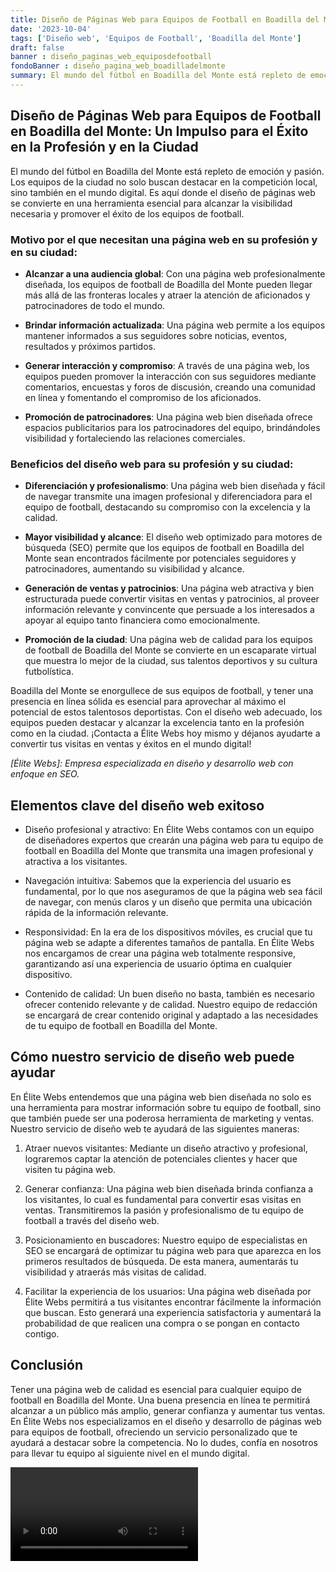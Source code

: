 ```yaml
---
title: Diseño de Páginas Web para Equipos de Football en Boadilla del Monte
date: '2023-10-04'
tags: ['Diseño web', 'Equipos de Football', 'Boadilla del Monte']
draft: false
banner : diseño_paginas_web_equiposdefootball
fondoBanner : diseño_pagina_web_boadilladelmonte
summary: El mundo del fútbol en Boadilla del Monte está repleto de emoción y pasión. Los equipos de la ciudad no solo buscan destacar en la competición local, sino también en el mundo digital. Es aquí donde el diseño de páginas web se convierte en una herramienta esencial para alcanzar la visibilidad necesaria y promover el éxito de los equipos de football.
---
```


## Diseño de Páginas Web para Equipos de Football en Boadilla del Monte: Un Impulso para el Éxito en la Profesión y en la Ciudad

El mundo del fútbol en Boadilla del Monte está repleto de emoción y pasión. Los equipos de la ciudad no solo buscan destacar en la competición local, sino también en el mundo digital. Es aquí donde el diseño de páginas web se convierte en una herramienta esencial para alcanzar la visibilidad necesaria y promover el éxito de los equipos de football.

### Motivo por el que necesitan una página web en su profesión y en su ciudad:

- **Alcanzar a una audiencia global**: Con una página web profesionalmente diseñada, los equipos de football de Boadilla del Monte pueden llegar más allá de las fronteras locales y atraer la atención de aficionados y patrocinadores de todo el mundo.

- **Brindar información actualizada**: Una página web permite a los equipos mantener informados a sus seguidores sobre noticias, eventos, resultados y próximos partidos.

- **Generar interacción y compromiso**: A través de una página web, los equipos pueden promover la interacción con sus seguidores mediante comentarios, encuestas y foros de discusión, creando una comunidad en línea y fomentando el compromiso de los aficionados.

- **Promoción de patrocinadores**: Una página web bien diseñada ofrece espacios publicitarios para los patrocinadores del equipo, brindándoles visibilidad y fortaleciendo las relaciones comerciales.

### Beneficios del diseño web para su profesión y su ciudad:

- **Diferenciación y profesionalismo**: Una página web bien diseñada y fácil de navegar transmite una imagen profesional y diferenciadora para el equipo de football, destacando su compromiso con la excelencia y la calidad.

- **Mayor visibilidad y alcance**: El diseño web optimizado para motores de búsqueda (SEO) permite que los equipos de football en Boadilla del Monte sean encontrados fácilmente por potenciales seguidores y patrocinadores, aumentando su visibilidad y alcance.

- **Generación de ventas y patrocinios**: Una página web atractiva y bien estructurada puede convertir visitas en ventas y patrocinios, al proveer información relevante y convincente que persuade a los interesados a apoyar al equipo tanto financiera como emocionalmente.

- **Promoción de la ciudad**: Una página web de calidad para los equipos de football de Boadilla del Monte se convierte en un escaparate virtual que muestra lo mejor de la ciudad, sus talentos deportivos y su cultura futbolística.

Boadilla del Monte se enorgullece de sus equipos de football, y tener una presencia en línea sólida es esencial para aprovechar al máximo el potencial de estos talentosos deportistas. Con el diseño web adecuado, los equipos pueden destacar y alcanzar la excelencia tanto en la profesión como en la ciudad. ¡Contacta a Élite Webs hoy mismo y déjanos ayudarte a convertir tus visitas en ventas y éxitos en el mundo digital!

*[Élite Webs]: Empresa especializada en diseño y desarrollo web con enfoque en SEO.*

<GifSeo />

<Cta />

## Elementos clave del diseño web exitoso

- Diseño profesional y atractivo: En Élite Webs contamos con un equipo de diseñadores expertos que crearán una página web para tu equipo de football en Boadilla del Monte que transmita una imagen profesional y atractiva a los visitantes. 

- Navegación intuitiva: Sabemos que la experiencia del usuario es fundamental, por lo que nos aseguramos de que la página web sea fácil de navegar, con menús claros y un diseño que permita una ubicación rápida de la información relevante.

- Responsividad: En la era de los dispositivos móviles, es crucial que tu página web se adapte a diferentes tamaños de pantalla. En Élite Webs nos encargamos de crear una página web totalmente responsive, garantizando así una experiencia de usuario óptima en cualquier dispositivo.

- Contenido de calidad: Un buen diseño no basta, también es necesario ofrecer contenido relevante y de calidad. Nuestro equipo de redacción se encargará de crear contenido original y adaptado a las necesidades de tu equipo de football en Boadilla del Monte.

## Cómo nuestro servicio de diseño web puede ayudar

En Élite Webs entendemos que una página web bien diseñada no solo es una herramienta para mostrar información sobre tu equipo de football, sino que también puede ser una poderosa herramienta de marketing y ventas. Nuestro servicio de diseño web te ayudará de las siguientes maneras:

1. Atraer nuevos visitantes: Mediante un diseño atractivo y profesional, lograremos captar la atención de potenciales clientes y hacer que visiten tu página web.

2. Generar confianza: Una página web bien diseñada brinda confianza a los visitantes, lo cual es fundamental para convertir esas visitas en ventas. Transmitiremos la pasión y profesionalismo de tu equipo de football a través del diseño web.

3. Posicionamiento en buscadores: Nuestro equipo de especialistas en SEO se encargará de optimizar tu página web para que aparezca en los primeros resultados de búsqueda. De esta manera, aumentarás tu visibilidad y atraerás más visitas de calidad.

4. Facilitar la experiencia de los usuarios: Una página web diseñada por Élite Webs permitirá a tus visitantes encontrar fácilmente la información que buscan. Esto generará una experiencia satisfactoria y aumentará la probabilidad de que realicen una compra o se pongan en contacto contigo.

## Conclusión

Tener una página web de calidad es esencial para cualquier equipo de football en Boadilla del Monte. Una buena presencia en línea te permitirá alcanzar a un público más amplio, generar confianza y aumentar tus ventas. En Élite Webs nos especializamos en el diseño y desarrollo de páginas web para equipos de football, ofreciendo un servicio personalizado que te ayudará a destacar sobre la competencia. No lo dudes, confía en nosotros para llevar tu equipo al siguiente nivel en el mundo digital.

<Video />

<CtaBot job='Equipos de Football' city='Boadilla del Monte'/>

<Gmaps query='Boadilla del Monte+españa+maps' />